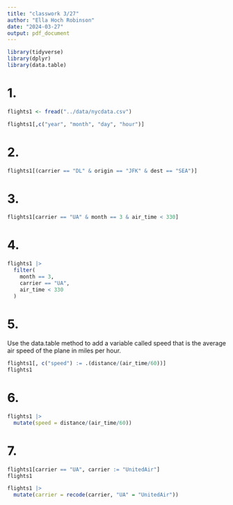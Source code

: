 ```yaml
---
title: "classwork 3/27"
author: "Ella Hoch Robinson"
date: "2024-03-27"
output: pdf_document
---
```


```r
library(tidyverse)
library(dplyr)
library(data.table)
```

# 1.

```r
flights1 <- fread("../data/nycdata.csv")
```

```r
flights1[,c("year", "month", "day", "hour")]
```

# 2.

```r
flights1[(carrier == "DL" & origin == "JFK" & dest == "SEA")]
```

# 3.

```r
flights1[carrier == "UA" & month == 3 & air_time < 330]
```

# 4.

```r
flights1 |> 
  filter(
    month == 3,
    carrier == "UA",
    air_time < 330
  )
```

# 5.

Use the data.table method to add a variable called speed that is the average air speed of the plane in miles per hour.

```r
flights1[, c("speed") := .(distance/(air_time/60))]
flights1
```

# 6.

```r
flights1 |> 
  mutate(speed = distance/(air_time/60))
```

# 7.

```r
flights1[carrier == "UA", carrier := "UnitedAir"]
flights1
```

```r
flights1 |> 
  mutate(carrier = recode(carrier, "UA" = "UnitedAir"))

```

